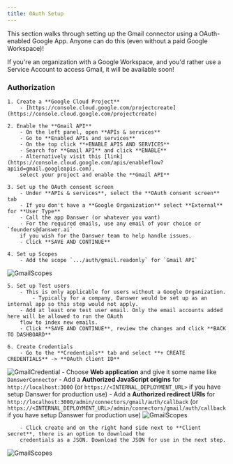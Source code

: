 ```yaml
---
title: OAuth Setup
---
```


This section walks through setting up the Gmail connector using a OAuth-enabled Google App.
Anyone can do this (even without a paid Google Workspace)!

If you're an organization with a Google Workspace, and you'd rather use a Service Account to access Gmail, 
it will be available soon! 

### Authorization
    1. Create a **Google Cloud Project**
        - [https://console.cloud.google.com/projectcreate](https://console.cloud.google.com/projectcreate)

    2. Enable the **Gmail API**
        - On the left panel, open **APIs & services**
        - Go to **Enabled APIs and services**
        - On the top click **+ENABLE APIS AND SERVICES**
        - Search for **Gmail API** and click **ENABLE**
        - Alternatively visit this [link](https://console.cloud.google.com/apis/enableflow?apiid=gmail.googleapis.com),
        select your project and enable the **Gmail API**

    3. Set up the OAuth consent screen
        - Under **APIs & services**, select the **OAuth consent screen** tab
        - If you don't have a **Google Organization** select **External** for **User Type**
        - Call the app Danswer (or whatever you want)
        - For the required emails, use any email of your choice or `founders@danswer.ai`
        if you wish for the Danswer team to help handle issues.
        - Click **SAVE AND CONTINUE**

    4. Set up Scopes
        - Add the scope `.../auth/gmail.readonly` for `Gmail API`
![GmailScopes](/images/connectors/gmail/GmailScopes.png)

    5. Set up Test users
        - This is only applicable for users without a Google Organization.
            - Typically for a company, Danswer would be set up as an internal app so this step would not apply.
        - Add at least one test user email. Only the email accounts added here will be allowed to run the OAuth
        flow to index new emails.
        - Click **SAVE AND CONTINUE**, review the changes and click **BACK TO DASHBOARD**

    6. Create Credentials
        - Go to the **Credentials** tab and select **+ CREATE CREDENTIALS** -> **OAuth client ID**
![GmailCredential](/images/connectors/google_drive/GoogleDriveCredential.png)
        - Choose **Web application** and give it some name like `DanswerConnector`
        - Add a **Authorized JavaScript origins** for `http://localhost:3000` (or `https://<INTERNAL_DEPLOYMENT_URL>` if you have setup Danswer for production use)
        - Add a **Authorized redirect URIs** for `http://localhost:3000/admin/connectors/gmail/auth/callback` (or `https://<INTERNAL_DEPLOYMENT_URL>/admin/connectors/gmail/auth/callback` if you have setup Danswer for production use)
![GmailScopes](/images/connectors/gmail/GmailCredentials.png)

        - Click create and on the right hand side next to **Client secret**, there is an option to download the
        credentials as a JSON. Download the JSON for use in the next step.
![GmailScopes](/images/connectors/google_drive/DriveDownloadCredentials.png)
